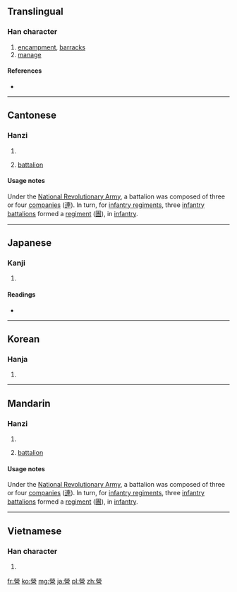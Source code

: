 {{also|営|营}}
==Translingual==

===Han character===
{{Han char|rn=86|rad=火|as=13|sn=17|four=9960<sub>6</sub>|canj=火火月口口 (FFBRR)}}

# [[encampment]], [[barracks]]
# [[manage]]

====References====
* {{Han ref|kx=0684.170|dkj=19457|dj=1096.120|hdz=32237.050|uh=71DF|ud=29151|bh=C0E7|bd=49383}}

----

==Cantonese==

===Hanzi===
{{yue-hanzi|jyut=|y=ying4|sim=营}}

# {{defn|lang=yue|sort=火13}}
# {{context|military|lang=yue}} [[battalion]]

====Usage notes====
{{sense|military}} Under the [[w:National Revolutionary Army|National Revolutionary Army]], a battalion was composed of three or four [[companies]] ([[連]]). In turn, for [[infantry regiment]]s, three [[infantry battalion]]s formed a [[regiment]] ([[團]]), in [[infantry]].

----

==Japanese==

===Kanji===
{{ja-kanji|grade=|rs=火13}}

# {{defn|lang=ja|sort=火13}}

====Readings====
* {{ja-readings|on=[[えい]] (ei)|kun=[[いとなむ]] (itonamu)}}

----

==Korean==

===Hanja===
{{ko-hanja|hangeul=[[영]], [[형]]|eumhun=|rv=yeong, hyeong|mr=yŏng, hyŏng|y=yeng, hyeng}}

# {{defn|lang=ko|sort=火13}}

----

==Mandarin==

===Hanzi===
{{cmn-hanzi|sim=营|pin=[[yíng]] ([[ying2]])|wg=ying<sup>2</sup>}}

# {{defn|lang=cmn|sort=火13}}
# {{context|military|lang=cmn}} [[battalion]]

====Usage notes====
{{sense|military}} Under the [[w:National Revolutionary Army|National Revolutionary Army]], a battalion was composed of three or four [[companies]] ([[連]]). In turn, for [[infantry regiment]]s, three [[infantry battalion]]s formed a [[regiment]] ([[團]]), in [[infantry]].

----

==Vietnamese==

===Han character===
{{vi-hantu|[[doanh]], [[dinh]]|rs=火13}}

# {{defn|lang=vi|sort=火13}}

[[fr:營]]
[[ko:營]]
[[mg:營]]
[[ja:營]]
[[pl:營]]
[[zh:營]]